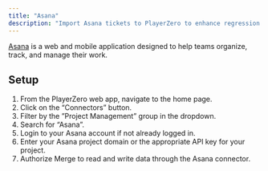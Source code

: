 ```yaml
---
title: "Asana"
description: "Import Asana tickets to PlayerZero to enhance regression detection and more."
---
```


[Asana](https://asana.com/) is a web and mobile application designed to help teams organize, track, and manage their work.

<Snippet file="pm-connector.mdx" />

## Setup
1. From the PlayerZero web app, navigate to the home page.
2. Click on the “Connectors” button.
3. Filter by the ”Project Management” group in the dropdown.
4. Search for “Asana”.
5. Login to your Asana account if not already logged in.
6. Enter your Asana project domain or the appropriate API key for your project.
7. Authorize Merge to read and write data through the Asana connector.